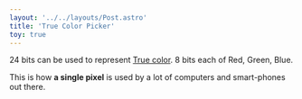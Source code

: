 ```yaml
---
layout: '../../layouts/Post.astro'
title: 'True Color Picker'
toy: true
---
```


<div class="not-prose">
  <OpacitySkeleton client:visible>
    <Color client:visible />
  </OpacitySkeleton>
</div>

24 bits can be used to represent [True color](https://en.wikipedia.org/wiki/Color_depth#True_color_(24-bit)).
8 bits each of Red, Green, Blue.

This is how **a single pixel** is used by a lot of computers and smart-phones out there.

